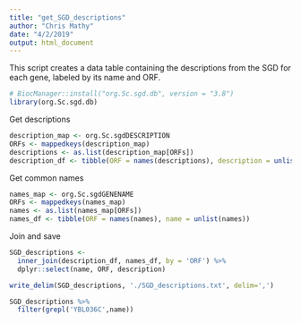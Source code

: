 ```yaml
---
title: "get_SGD_descriptions"
author: "Chris Mathy"
date: "4/2/2019"
output: html_document
---
```



This script creates a data table containing the descriptions
from the SGD for each gene, labeled by its name and ORF.
```r
# BiocManager::install("org.Sc.sgd.db", version = "3.8")
library(org.Sc.sgd.db)
```

Get descriptions
```r
description_map <- org.Sc.sgdDESCRIPTION
ORFs <- mappedkeys(description_map) 
descriptions <- as.list(description_map[ORFs])
description_df <- tibble(ORF = names(descriptions), description = unlist(descriptions))
```

Get common names
```r
names_map <- org.Sc.sgdGENENAME
ORFs <- mappedkeys(names_map) 
names <- as.list(names_map[ORFs])
names_df <- tibble(ORF = names(names), name = unlist(names))
```

Join and save
```r
SGD_descriptions <-
  inner_join(description_df, names_df, by = 'ORF') %>% 
  dplyr::select(name, ORF, description)

write_delim(SGD_descriptions, './SGD_descriptions.txt', delim=',')
```

```r

SGD_descriptions %>% 
  filter(grepl('YBL036C',name))
```

